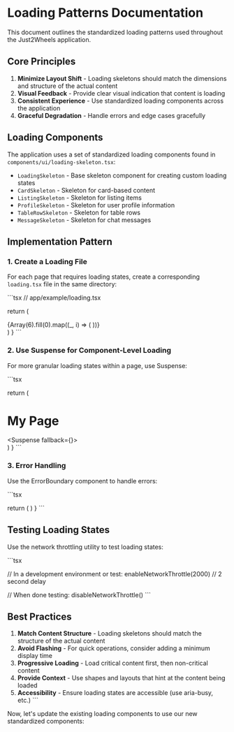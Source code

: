# Loading Patterns Documentation

This document outlines the standardized loading patterns used throughout the Just2Wheels application.

## Core Principles

1. **Minimize Layout Shift** - Loading skeletons should match the dimensions and structure of the actual content
2. **Visual Feedback** - Provide clear visual indication that content is loading
3. **Consistent Experience** - Use standardized loading components across the application
4. **Graceful Degradation** - Handle errors and edge cases gracefully

## Loading Components

The application uses a set of standardized loading components found in `components/ui/loading-skeleton.tsx`:

- `LoadingSkeleton` - Base skeleton component for creating custom loading states
- `CardSkeleton` - Skeleton for card-based content
- `ListingSkeleton` - Skeleton for listing items
- `ProfileSkeleton` - Skeleton for user profile information
- `TableRowSkeleton` - Skeleton for table rows
- `MessageSkeleton` - Skeleton for chat messages

## Implementation Pattern

### 1. Create a Loading File

For each page that requires loading states, create a corresponding `loading.tsx` file in the same directory:

\`\`\`tsx
// app/example/loading.tsx

  return (
    <div className="container mx-auto py-8">
      <CardSkeleton className="mb-6" />
      <div className="grid grid-cols-1 md:grid-cols-2 lg:grid-cols-3 gap-6">
        {Array(6).fill(0).map((_, i) => (
          <CardSkeleton key={i} />
        ))}
      </div>
    </div>
  )
}
\`\`\`

### 2. Use Suspense for Component-Level Loading

For more granular loading states within a page, use Suspense:

\`\`\`tsx

  return (
    <div>
      <h1>My Page</h1>
      <Suspense fallback={<ListingSkeleton />}>
        <ListingComponent />
      </Suspense>
    </div>
  )
}
\`\`\`

### 3. Error Handling

Use the ErrorBoundary component to handle errors:

\`\`\`tsx

  return (
    <ErrorBoundary>
      <MyComponent />
    </ErrorBoundary>
  )
}
\`\`\`

## Testing Loading States

Use the network throttling utility to test loading states:

\`\`\`tsx

// In a development environment or test:
enableNetworkThrottle(2000) // 2 second delay

// When done testing:
disableNetworkThrottle()
\`\`\`

## Best Practices

1. **Match Content Structure** - Loading skeletons should match the structure of the actual content
2. **Avoid Flashing** - For quick operations, consider adding a minimum display time
3. **Progressive Loading** - Load critical content first, then non-critical content
4. **Provide Context** - Use shapes and layouts that hint at the content being loaded
5. **Accessibility** - Ensure loading states are accessible (use aria-busy, etc.)
\`\`\`

Now, let's update the existing loading components to use our new standardized components:
